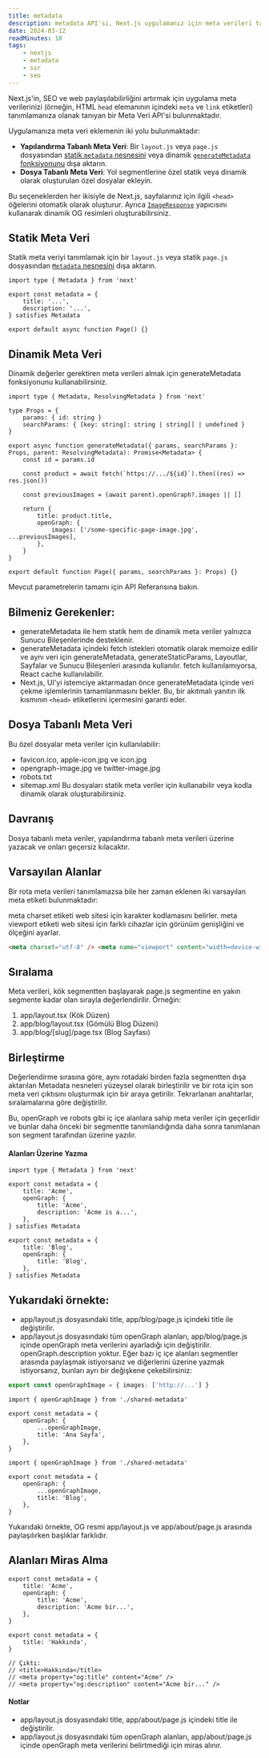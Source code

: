 ```yaml
---
title: metadata
description: metadata API'si, Next.js uygulamanız için meta verileri tanımlamanıza olanak tanır.
date: 2024-03-12
readMinutes: 10
tags:
    - nextjs
    - metadata
    - ssr
    - seo
---
```


Next.js'in, SEO ve web paylaşılabilirliğini artırmak için uygulama meta verilerinizi (örneğin, HTML `head` elemanının içindeki `meta` ve `link` etiketleri) tanımlamanıza olanak tanıyan bir Meta Veri API'si bulunmaktadır.

Uygulamanıza meta veri eklemenin iki yolu bulunmaktadır:

-   **Yapılandırma Tabanlı Meta Veri**: Bir `layout.js` veya `page.js` dosyasından [statik `metadata` nesnesini](https://nextjs.org/docs/app/api-reference/functions/generate-metadata#metadata-object) veya dinamik [`generateMetadata` fonksiyonunu](https://nextjs.org/docs/app/api-reference/functions/generate-metadata#generatemetadata-function) dışa aktarın.
-   **Dosya Tabanlı Meta Veri**: Yol segmentlerine özel statik veya dinamik olarak oluşturulan özel dosyalar ekleyin.

Bu seçeneklerden her ikisiyle de Next.js, sayfalarınız için ilgili `<head>` öğelerini otomatik olarak oluşturur. Ayrıca [`ImageResponse`](https://nextjs.org/docs/app/api-reference/functions/image-response) yapıcısını kullanarak dinamik OG resimleri oluşturabilirsiniz.

## Statik Meta Veri

Statik meta veriyi tanımlamak için bir `layout.js` veya statik `page.js` dosyasından [`Metadata` nesnesini](https://nextjs.org/docs/app/api-reference/functions/generate-metadata#metadata-object) dışa aktarın.

```tsx title="layout.tsx | page.tsx" {1, 3-6}
import type { Metadata } from 'next'

export const metadata = {
    title: '...',
    description: '...',
} satisfies Metadata

export default async function Page() {}
```

## Dinamik Meta Veri

Dinamik değerler gerektiren meta verileri almak için generateMetadata fonksiyonunu kullanabilirsiniz.

```tsx title="page.tsx"
import type { Metadata, ResolvingMetadata } from 'next'

type Props = {
    params: { id: string }
    searchParams: { [key: string]: string | string[] | undefined }
}

export async function generateMetadata({ params, searchParams }: Props, parent: ResolvingMetadata): Promise<Metadata> {
    const id = params.id

    const product = await fetch(`https://.../${id}`).then((res) => res.json())

    const previousImages = (await parent).openGraph?.images || []

    return {
        title: product.title,
        openGraph: {
            images: ['/some-specific-page-image.jpg', ...previousImages],
        },
    }
}

export default function Page({ params, searchParams }: Props) {}
```

Mevcut parametrelerin tamamı için API Referansına bakın.

## Bilmeniz Gerekenler:

-   generateMetadata ile hem statik hem de dinamik meta veriler yalnızca Sunucu Bileşenlerinde desteklenir.
-   generateMetadata içindeki fetch istekleri otomatik olarak memoize edilir ve aynı veri için generateMetadata, generateStaticParams, Layoutlar, Sayfalar ve Sunucu Bileşenleri arasında kullanılır. fetch kullanılamıyorsa, React cache kullanılabilir.
-   Next.js, UI'yi istemciye aktarmadan önce generateMetadata içinde veri çekme işlemlerinin tamamlanmasını bekler. Bu, bir akıtmalı yanıtın ilk kısmının `<head>` etiketlerini içermesini garanti eder.

## Dosya Tabanlı Meta Veri

Bu özel dosyalar meta veriler için kullanılabilir:

-   favicon.ico, apple-icon.jpg ve icon.jpg
-   opengraph-image.jpg ve twitter-image.jpg
-   robots.txt
-   sitemap.xml
    Bu dosyaları statik meta veriler için kullanabilir veya kodla dinamik olarak oluşturabilirsiniz.

## Davranış

Dosya tabanlı meta veriler, yapılandırma tabanlı meta verileri üzerine yazacak ve onları geçersiz kılacaktır.

## Varsayılan Alanlar

Bir rota meta verileri tanımlamazsa bile her zaman eklenen iki varsayılan meta etiketi bulunmaktadır:

meta charset etiketi web sitesi için karakter kodlamasını belirler.
meta viewport etiketi web sitesi için farklı cihazlar için görünüm genişliğini ve ölçeğini ayarlar.

```html
<meta charset="utf-8" /> <meta name="viewport" content="width=device-width, initial-scale=1" />
```

## Sıralama

Meta verileri, kök segmentten başlayarak page.js segmentine en yakın segmente kadar olan sırayla değerlendirilir. Örneğin:

1. app/layout.tsx (Kök Düzen)
2. app/blog/layout.tsx (Gömülü Blog Düzeni)
3. app/blog/[slug]/page.tsx (Blog Sayfası)

## Birleştirme

Değerlendirme sırasına göre, aynı rotadaki birden fazla segmentten dışa aktarılan Metadata nesneleri yüzeysel olarak birleştirilir ve bir rota için son meta veri çıktısını oluşturmak için bir araya getirilir. Tekrarlanan anahtarlar, sıralamalarına göre değiştirilir.

Bu, openGraph ve robots gibi iç içe alanlara sahip meta veriler için geçerlidir ve bunlar daha önceki bir segmentte tanımlandığında daha sonra tanımlanan son segment tarafından üzerine yazılır.

#### Alanları Üzerine Yazma

```tsx title="app/layout.tsx"
import type { Metadata } from 'next'

export const metadata = {
    title: 'Acme',
    openGraph: {
        title: 'Acme',
        description: 'Acme is a...',
    },
} satisfies Metadata
```

```tsx title="app/blog/page.tsx"
export const metadata = {
    title: 'Blog',
    openGraph: {
        title: 'Blog',
    },
} satisfies Metadata
```

## Yukarıdaki örnekte:

-   app/layout.js dosyasındaki title, app/blog/page.js içindeki title ile değiştirilir.
-   app/layout.js dosyasındaki tüm openGraph alanları, app/blog/page.js içinde openGraph meta verilerini ayarladığı için değiştirilir. openGraph.description yoktur.
    Eğer bazı iç içe alanları segmentler arasında paylaşmak istiyorsanız ve diğerlerini üzerine yazmak istiyorsanız, bunları ayrı bir değişkene çekebilirsiniz:

```ts title="lib/shared-metadata.ts"
export const openGraphImage = { images: ['http://...'] }
```

```tsx title="app/layout.tsx"
import { openGraphImage } from './shared-metadata'

export const metadata = {
    openGraph: {
        ...openGraphImage,
        title: 'Ana Sayfa',
    },
}
```

```tsx title="app/blog/page.tsx"
import { openGraphImage } from './shared-metadata'

export const metadata = {
    openGraph: {
        ...openGraphImage,
        title: 'Blog',
    },
}
```

Yukarıdaki örnekte, OG resmi app/layout.js ve app/about/page.js arasında paylaşılırken başlıklar farklıdır.

## Alanları Miras Alma

```tsx title="app/layout.tsx"
export const metadata = {
    title: 'Acme',
    openGraph: {
        title: 'Acme',
        description: 'Acme bir...',
    },
}
```

```tsx title="app/blog/layout.tsx"
export const metadata = {
    title: 'Hakkında',
}

// Çıktı:
// <title>Hakkında</title>
// <meta property="og:title" content="Acme" />
// <meta property="og:description" content="Acme bir..." />
```

#### Notlar

-   app/layout.js dosyasındaki title, app/about/page.js içindeki title ile değiştirilir.
-   app/layout.js dosyasındaki tüm openGraph alanları, app/about/page.js içinde openGraph meta verilerini belirtmediği için miras alınır.
